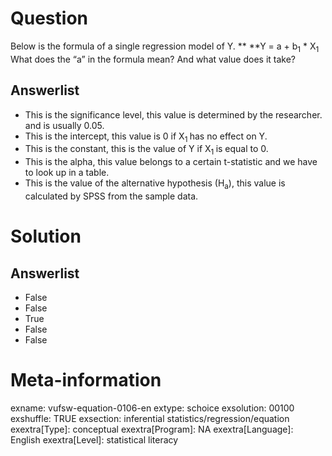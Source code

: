 Question
========
Below is the formula of a single regression model of Y. ** **Y = a + b<sub>1</sub> \* X<sub>1 </sub>  What does the "a" in the formula mean? And what value does it take?

Answerlist
----------
* This is the significance level, this value is determined by the researcher. and is usually 0.05.
* This is the intercept, this value is 0 if X<sub>1 </sub> has no effect on Y.<sub> </sub>
* This is the constant, this is the value of Y if X<sub>1 </sub>is equal to 0.<sub> </sub>
* This is the alpha, this value belongs to a certain t-statistic and we have to look up in a table.
* This is the value of the alternative hypothesis (H<sub>a</sub>), this value is calculated by SPSS from the sample data.

Solution
========

Answerlist
----------
* False
* False
* True
* False
* False

Meta-information
================
exname: vufsw-equation-0106-en
extype: schoice
exsolution: 00100
exshuffle: TRUE
exsection: inferential statistics/regression/equation
exextra[Type]: conceptual
exextra[Program]: NA
exextra[Language]: English
exextra[Level]: statistical literacy

